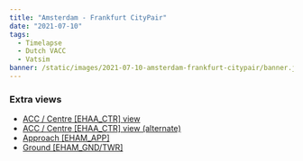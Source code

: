 ```yaml
---
title: "Amsterdam - Frankfurt CityPair"
date: "2021-07-10"
tags:
  - Timelapse
  - Dutch VACC
  - Vatsim
banner: /static/images/2021-07-10-amsterdam-frankfurt-citypair/banner.jpg
---
```


<Youtube id="SjrVtS0YThU" />

### Extra views

- [ACC / Centre [EHAA_CTR] view](https://youtu.be/oSNsS1Ayh8I)
- [ACC / Centre [EHAA_CTR] view (alternate)](https://youtu.be/LXqCop1KfgA)
- [Approach [EHAM_APP]](https://youtu.be/dCxxZ62p_GQ)
- [Ground [EHAM_GND/TWR]](https://youtu.be/ofYJO-sAQtk)
